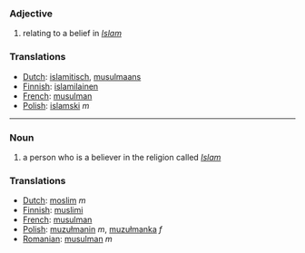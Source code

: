 ===Adjective===
# relating to a belief in ''[[Islam]]''

===Translations===
*[[Dutch]]: [[islamitisch]], [[musulmaans]]
*[[Finnish]]: [[islamilainen]]
*[[French]]: [[musulman]]
*[[Polish]]: [[islamski]] ''m''

----

===Noun===
# a person who is a believer in the religion called ''[[Islam]]''

===Translations===
*[[Dutch]]: [[moslim]] ''m''
*[[Finnish]]: [[muslimi]]
*[[French]]: [[musulman]]
*[[Polish]]: [[muzułmanin]] ''m'', [[muzułmanka]] ''f''
*[[Romanian]]: [[musulman]] ''m''